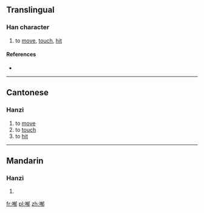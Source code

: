 ==Translingual==

===Han character===
{{Han char|rn=30|rad=口|as=09|sn=12|four=|canj=RKBL|ids=⿰口郁}}

# {{context|Cantonese|lang=mul}} to [[move]], [[touch]], [[hit]]

====References====
* {{Han ref|kx=0198.140|dkj=03930|dj=0420.030|hdz=10638.100|uh=5590|ud=21904}}

----

==Cantonese==

===Hanzi===
{{yue-hanzi|jyut=[[juk1]]|y=yuk1}}

# to [[move]]
# to [[touch]]
# to [[hit]]

----

==Mandarin==

===Hanzi===
{{cmn-hanzi|pin=[[yù]] ([[yu4]])|wg=yü<sup>4</sup>}}

# {{defn|lang=cmn|sort=口09}}

[[fr:喐]]
[[pl:喐]]
[[zh:喐]]